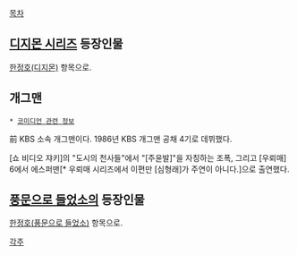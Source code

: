 [[목차]]
== [[디지몬 시리즈]] 등장인물 ==
[[한정호(디지몬)]] 항목으로.

== 개그맨 ==
 * [[코미디언 관련 정보]]

前 KBS 소속 개그맨이다. 1986년 KBS 개그맨 공채 4기로 데뷔했다.  

[쇼 비디오 쟈키]의 "도시의 천사들"에서 "[주윤발]"을 자칭하는 조폭, 그리고 [우뢰매] 6에서 에스퍼맨[* 우뢰매 시리즈에서 이편만 [심형래]가 주연이 아니다.]으로 출연했다. 

== [[풍문으로 들었소]]의 등장인물 ==
[[한정호(풍문으로 들었소)]] 항목으로.

[[각주]]
